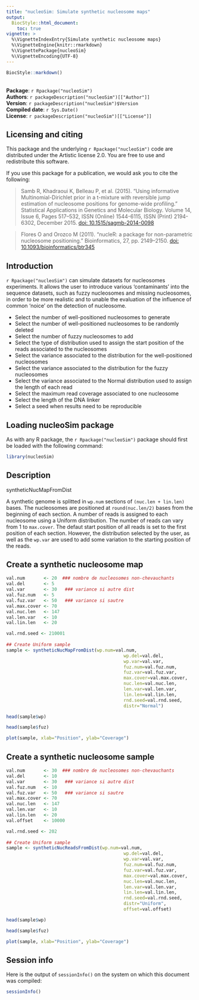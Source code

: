 ```yaml
---
title: "nucleoSim: Simulate synthetic nucleosome maps"
output:
  BiocStyle::html_document:
    toc: true
vignette: >
  %\VignetteIndexEntry{Simulate synthetic nucleosome maps}
  %\VignetteEngine{knitr::rmarkdown}
  %\VignettePackage{nucleoSim}
  %\VignetteEncoding{UTF-8}
---
```


```r
BiocStyle::markdown()
```
<br>
**Package**: `r Rpackage("nucleoSim")`<br />
**Authors**: `r packageDescription("nucleoSim")[["Author"]]`<br />
**Version**: `r packageDescription("nucleoSim")$Version`<br />
**Compiled date**: `r Sys.Date()`<br />
**License**: `r packageDescription("nucleoSim")[["License"]]`<br />

## Licensing and citing

This package and the underlying `r Rpackage("nucleoSim")` code are 
distributed under the Artistic license 2.0. You are free to use and 
redistribute this software.

If you use this package for a publication, we would ask you to cite the 
following:

> Samb R, Khadraoui K, Belleau P, et al. (2015). "Using informative Multinomial-Dirichlet prior in a t-mixture with reversible jump estimation of nucleosome positions for genome-wide profiling." Statistical Applications in Genetics and Molecular Biology. Volume 14, Issue 6, Pages 517–532, ISSN (Online) 1544-6115, ISSN (Print) 2194-6302, December 2015. <a href="http://dx.doi.org/10.1515/sagmb-2014-0098">doi: 10.1515/sagmb-2014-0098</a>

> Flores O and Orozco M (2011). “nucleR: a package for non-parametric nucleosome positioning.” Bioinformatics, 27, pp. 2149–2150. <a href="http://dx.doi.org/10.1093/bioinformatics/btr345">doi: 10.1093/bioinformatics/btr345</a>


## Introduction

`r Rpackage("nucleoSim")` can simulate datasets for nucleosomes experiments. 
It allows the user to introduce various 'contaminants' into the sequence 
datasets, such as fuzzy nucleosomes and missing nucleosomes, in order to be 
more realistic and to unable the evaluation of the influence of common 
'noice' on the detection of nucleosome.

* Select the number of well-positioned nucleosomes to generate
* Select the number of well-positioned nucleosomes to be randomly deleted
* Select the number of fuzzy nucleosomes to add
* Select the type of distribution used to assign the 
start position of the reads associated to the nucleosomes
* Select the variance associated to the distribution for the well-positioned 
nucleosomes
* Select the variance associated to the distribution for the fuzzy
nucleosomes
* Select the variance associated to the Normal distribution used to assign
the length of each read
* Select the maximum read coverage associated to one nucleosome
* Select the length of the DNA linker
* Select a seed when results need to be reproducible



## Loading nucleoSim package

As with any R package, the `r Rpackage("nucleoSim")` package should first be 
loaded with the following command:

```r
library(nucleoSim)
```


## Description

syntheticNucMapFromDist

A synthetic genome is splitted in `wp.num` sections of `(nuc.len + lin.len)` 
bases. The nucleosomes are positioned at `round(nuc.len/2)` bases from the 
beginning of each section. A number of reads is assigned to each
nucleosome using a Uniform distribution. The number of reads can vary from 
1 to `max.cover`. The defaut start position of all reads is set to the first 
position of each section. However, the distribution selected by the user, as well
as the `wp.var` are used to add some variation to the starting position of the reads.


## Create a synthetic nucleosome map

```r
val.num       <- 20  ### nombre de nucleosomes non-chevauchants
val.del       <- 5
val.var       <- 30   ### variance si autre dist
val.fuz.num   <- 5
val.fuz.var   <- 50   ### variance si sautre
val.max.cover <- 70
val.nuc.len   <- 147
val.len.var   <- 10
val.lin.len   <- 20

val.rnd.seed <- 210001
        
## Create Uniform sample
sample <- syntheticNucMapFromDist(wp.num=val.num,
                                            wp.del=val.del,
                                            wp.var=val.var,
                                            fuz.num=val.fuz.num,
                                            fuz.var=val.fuz.var,
                                            max.cover=val.max.cover,
                                            nuc.len=val.nuc.len,
                                            len.var=val.len.var,
                                            lin.len=val.lin.len,
                                            rnd.seed=val.rnd.seed,
                                            distr="Normal")

head(sample$wp)

head(sample$fuz)
```

```r
plot(sample, xlab="Position", ylab="Coverage")
```


## Create a synthetic nucleosome sample

```r
val.num       <- 30  ### nombre de nucleosomes non-chevauchants
val.del       <- 10
val.var       <- 30   ### variance si autre dist
val.fuz.num   <- 10
val.fuz.var   <- 50   ### variance si sautre
val.max.cover <- 70
val.nuc.len   <- 147
val.len.var   <- 10
val.lin.len   <- 20
val.offset    <- 10000

val.rnd.seed <- 202
        
## Create Uniform sample
sample <- syntheticNucReadsFromDist(wp.num=val.num,
                                            wp.del=val.del,
                                            wp.var=val.var,
                                            fuz.num=val.fuz.num,
                                            fuz.var=val.fuz.var,
                                            max.cover=val.max.cover,
                                            nuc.len=val.nuc.len,
                                            len.var=val.len.var,
                                            lin.len=val.lin.len,
                                            rnd.seed=val.rnd.seed,
                                            distr="Uniform",
                                            offset=val.offset)

head(sample$wp)

head(sample$fuz)
```

```r
plot(sample, xlab="Position", ylab="Coverage")
```

## Session info

Here is the output of `sessionInfo()` on the system on which this document was 
compiled:

```r
sessionInfo()
```

